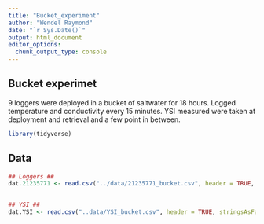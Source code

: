 ```yaml
---
title: "Bucket_experiment"
author: "Wendel Raymond"
date: "`r Sys.Date()`"
output: html_document
editor_options: 
  chunk_output_type: console
---
```

## Bucket experimet
9 loggers were deployed in a bucket of saltwater for 18 hours. Logged temperature and conductivity every 15 minutes. YSI measured were taken at deployment and retrieval and a few point in between.

```r
library(tidyverse)
```

## Data
```r
## Loggers ##
dat.21235771 <- read.csv("../data/21235771_bucket.csv", header = TRUE, stringsAsFactors = FALSE)


## YSI ##
dat.YSI <- read.csv("..data/YSI_bucket.csv", header = TRUE, stringsAsFactors = FALSE)
```


